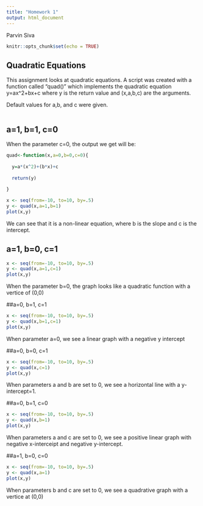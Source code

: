 ```yaml
---
title: "Homework 1"
output: html_document
---
```


Parvin Siva

```r
knitr::opts_chunk$set(echo = TRUE)
```

## Quadratic Equations

This assignment looks at quadratic equations. A script was created with a function called "quad()" which implements the quadratic equation y=ax^2+bx+c where y is the return value and (x,a,b,c) are the arguments. 

Default values for a,b, and c were given. 

```r

```

## a=1, b=1, c=0

When the parameter c=0, the output we get will be:

```r


quad<-function(x,a=0,b=0,c=0){
  
  y=a*(x^2)+(b*x)+c
  
  return(y)
  
}

x <- seq(from=-10, to=10, by=.5)
y <- quad(x,a=1,b=1)
plot(x,y)

```

We can see that it is a non-linear equation, where b is the slope and c is the intercept. 

## a=1, b=0, c=1

```r


x <- seq(from=-10, to=10, by=.5)
y <- quad(x,a=1,c=1)
plot(x,y)

```

When the parameter b=0, the graph looks like a quadratic function with a vertice of (0,0)

##a=0, b=1, c=1

```r

x <- seq(from=-10, to=10, by=.5)
y <- quad(x,b=1,c=1)
plot(x,y)
```

When parameter a=0, we see a linear graph with a negative y intercept

##a=0, b=0, c=1

```r

x <- seq(from=-10, to=10, by=.5)
y <- quad(x,c=1)
plot(x,y)
```

When parameters a and b are set to 0, we see a horizontal line with a y-intercept=1. 

##a=0, b=1, c=0
```r

x <- seq(from=-10, to=10, by=.5)
y <- quad(x,b=1)
plot(x,y)
```

When parameters a and c are set to 0, we see a positive linear graph with negative x-interceipt and negative y-intercept.

##a=1, b=0, c=0

```r
x <- seq(from=-10, to=10, by=.5)
y <- quad(x,a=1)
plot(x,y)
```

When parameters b and c are set to 0, we see a quadrative graph with a vertice at (0,0)
